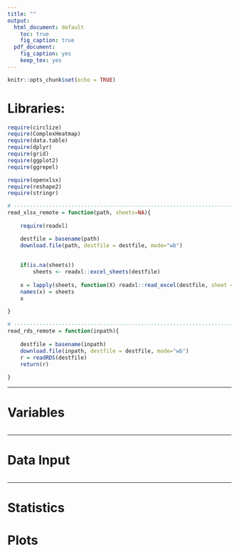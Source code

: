 ```yaml
---
title: ""
output:
  html_document: default
    toc: true
    fig_caption: true
  pdf_document:
    fig_caption: yes
    keep_tex: yes
---
```

  
```r
knitr::opts_chunk$set(echo = TRUE)
```

# Libraries:

```r
require(circlize)
require(ComplexHeatmap)
require(data.table)
require(dplyr)
require(grid)
require(ggplot2)
require(ggrepel)

require(openxlsx)
require(reshape2)
require(stringr)
```

```r
# ---------------------------------------------------------------------- #
read_xlsx_remote = function(path, sheets=NA){
    
    require(readxl)

    destfile = basename(path)
    download.file(path, destfile = destfile, mode="wb")
    
    
    if(is.na(sheets))
        sheets <- readxl::excel_sheets(destfile)
    
    x = lapply(sheets, function(X) readxl::read_excel(destfile, sheet = X))
    names(x) = sheets
    x
    
}

# ---------------------------------------------------------------------- #
read_rds_remote = function(inpath){
    
    destfile = basename(inpath)
    download.file(inpath, destfile = destfile, mode="wb")
    r = readRDS(destfile)
    return(r)
        
}
```

---
  
# Variables
  
```r

```

---
  
# Data Input
```r


```

---

  

# Statistics

# Plots
  
  
  
  